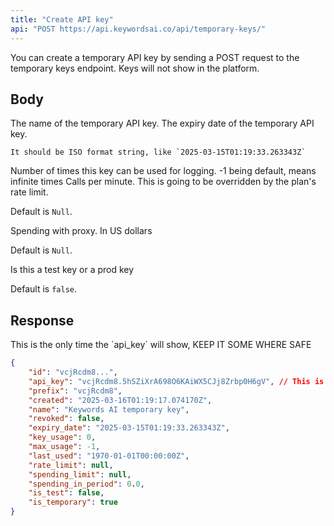 ```yaml
---
title: "Create API key"
api: "POST https://api.keywordsai.co/api/temporary-keys/"
---
```


You can create a temporary API key by sending a POST request to the temporary keys endpoint. Keys will not show in the platform.

## Body

<ParamField body="name" type="string" >
  The name of the temporary API key.
</ParamField>

<ParamField body="expiry_date" type="string" >
    The expiry date of the temporary API key. 
    
    It should be ISO format string, like `2025-03-15T01:19:33.263343Z`
</ParamField>

<ParamField body="max_usage" type="integer" default={-1}>
Number of times this key can be used for logging. -1 being default, means infinite times
</ParamField>

<ParamField body="rate_limit" type="integer" >
Calls per minute. This is going to be overridden by the plan's rate limit. 

Default is `Null`.
</ParamField>

<ParamField body="spending_limit" type="float" >
Spending with proxy. In US dollars

Default is `Null`.
</ParamField>

<ParamField body="is_test" type="boolean" >
Is this a test key or a prod key

Default is `false`.
</ParamField>

## Response
<Warning>
This is the only time the `api_key` will show, KEEP IT SOME WHERE SAFE
</Warning>

```json
{
    "id": "vcjRcdm8...",
    "api_key": "vcjRcdm8.5hSZiXrA698O6KAiWX5CJj8Zrbp0H6gV", // This is the only time this will show, KEEP IT SOME WHERE SAFE
    "prefix": "vcjRcdm8",
    "created": "2025-03-16T01:19:17.074170Z",
    "name": "Keywords AI temporary key",
    "revoked": false,
    "expiry_date": "2025-03-15T01:19:33.263343Z",
    "key_usage": 0,
    "max_usage": -1,
    "last_used": "1970-01-01T00:00:00Z",
    "rate_limit": null,
    "spending_limit": null,
    "spending_in_period": 0.0,
    "is_test": false,
    "is_temporary": true
}
```


